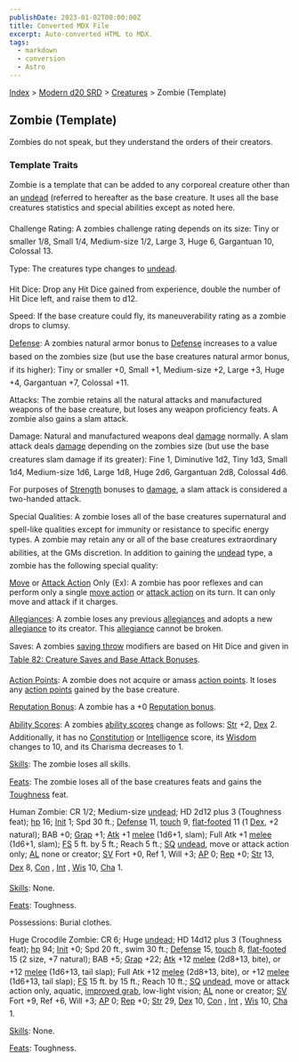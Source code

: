 ```yaml
---
publishDate: 2023-01-02T00:00:00Z
title: Converted MDX File
excerpt: Auto-converted HTML to MDX.
tags:
  - markdown
  - conversion
  - Astro
---
```






[Index](-index) > [Modern d20 SRD](modern-d20-srd-index) > [Creatures](modern-d20-srd-creatures-index) > Zombie (Template)




## Zombie (Template)


Zombies do not speak, but they understand the orders of their creators.


### Template Traits


Zombie is a template that can be added to any corporeal creature other than an [undead](modern-d20-srd-creature-types-undead) (referred to hereafter as the base creature. It uses all the base creatures statistics and special abilities except as noted here.


Challenge Rating: A zombies challenge rating depends on its size: Tiny or smaller 1/8, Small 1/4, Medium-size 1/2, Large 3, Huge 6, Gargantuan 10, Colossal  13.


Type: The creatures type changes to [undead](modern-d20-srd-creature-types-undead).


Hit Dice: Drop any Hit Dice gained from experience, double the number of Hit Dice left, and raise them to d12.


Speed: If the base creature could fly, its maneuverability rating as a zombie drops to clumsy.


[Defense](modern-d20-srd-combat-defense): A zombies natural armor bonus to [Defense](modern-d20-srd-combat-defense) increases to a value based on the zombies size (but use the base creatures natural armor bonus, if its higher): Tiny or smaller +0, Small +1, Medium-size +2, Large +3, Huge +4, Gargantuan +7, Colossal +11.


Attacks: The zombie retains all the natural attacks and manufactured weapons of the base creature, but loses any weapon proficiency feats. A zombie also gains a slam attack.


Damage: Natural and manufactured weapons deal [damage](modern-d20-srd-combat-damage) normally. A slam attack deals [damage](modern-d20-srd-combat-damage) depending on the zombies size (but use the base creatures slam damage if its greater): Fine 1, Diminutive 1d2, Tiny 1d3, Small 1d4, Medium-size 1d6, Large 1d8, Huge 2d6, Gargantuan 2d8, Colossal 4d6.


For purposes of [Strength](modern-d20-srd-basics-ability-scores) bonuses to [damage](modern-d20-srd-combat-damage), a slam attack is considered a two-handed attack.


Special Qualities: A zombie loses all of the base creatures supernatural and spell-like qualities except for immunity or resistance to specific energy types. A zombie may retain any or all of the base creatures extraordinary abilities, at the GMs discretion. In addition to gaining the [undead](modern-d20-srd-creature-types-undead) type, a zombie has the following special quality:


[Move](modern-d20-srd-combat-move-actions) or [Attack
  Action](modern-d20-srd-combat-attack-actions) Only (Ex): A zombie has poor reflexes and can perform only a single [move
  action](modern-d20-srd-combat-move-actions) or [attack action](modern-d20-srd-combat-attack-actions) on its turn. It can only move and attack if it charges.


[Allegiances](modern-d20-srd-basics-allegiances): A zombie loses any previous [allegiances](modern-d20-srd-basics-allegiances) and adopts a new [allegiance](modern-d20-srd-basics-allegiances) to its creator. This [allegiance](modern-d20-srd-basics-allegiances) cannot be broken.


Saves: A zombies [saving
    throw](modern-d20-srd-basics-saving-throws) modifiers are based on Hit Dice and given in [Table
  82: Creature Saves and Base Attack Bonuses](modern-d20-srd-creatures-creature-overview).


[Action Points](modern-d20-srd-basics-action-points): A zombie does not acquire or amass [action
  points](modern-d20-srd-basics-action-points). It loses any [action
  points](modern-d20-srd-basics-action-points) gained by the base creature.


[Reputation Bonus](modern-d20-srd-reputation-index): A zombie has a +0 [Reputation
  bonus](modern-d20-srd-reputation-index).


[Ability Scores](modern-d20-srd-basics-ability-scores): A zombies [ability
  scores](modern-d20-srd-basics-ability-scores) change as follows: [Str](modern-d20-srd-basics-ability-scores) +2, [Dex](modern-d20-srd-basics-ability-scores) 2. Additionally, it has no [Constitution](modern-d20-srd-basics-ability-scores) or [Intelligence](modern-d20-srd-basics-ability-scores) score, its [Wisdom](modern-d20-srd-basics-ability-scores) changes to 10, and its Charisma decreases to 1.


[Skills](modern-d20-srd-skills-index): The zombie loses all skills.


[Feats](modern-d20-srd-feats-index): The zombie loses all of the base creatures feats and gains the [Toughness](modern-d20-srd-feats-toughness) feat.


Human Zombie: CR 1/2; Medium-size [undead](modern-d20-srd-creature-types-undead); HD 2d12 plus 3 (Toughness feat); [hp](modern-d20-srd-combat-hit-points) 16; [Init](modern-d20-srd-combat-initiative) 1; Spd 30 ft.; [Defense](modern-d20-srd-combat-defense) 11, [touch](modern-d20-srd-combat-attack-actions) 9, [flat-footed](modern-d20-srd-combat-surprise) 11 (1 [Dex](modern-d20-srd-basics-ability-scores), +2 natural); BAB +0; [Grap](modern-d20-srd-combat-grapple) +1; [Atk](modern-d20-srd-combat-attack-roll) +1 [melee](modern-d20-srd-combat-attack-roll) (1d6+1, slam); Full Atk +1 [melee](modern-d20-srd-combat-attack-roll) (1d6+1, slam); [FS](modern-d20-srd-creatures-creature-overview) 5 ft. by 5 ft.; Reach 5 ft.; [SQ](modern-d20-srd-creatures-creature-overview) [undead](modern-d20-srd-creature-types-undead), move or attack action only; [AL](modern-d20-srd-basics-allegiances) none or creator; [SV](modern-d20-srd-basics-saving-throws) Fort +0, Ref 1, Will +3; [AP](modern-d20-srd-creatures-creature-overview) 0; [Rep](modern-d20-srd-creatures-creature-overview) +0; [Str](modern-d20-srd-basics-ability-scores) 13, [Dex](modern-d20-srd-basics-ability-scores) 8, [Con](modern-d20-srd-basics-ability-scores) , [Int](modern-d20-srd-basics-ability-scores) , [Wis](modern-d20-srd-basics-ability-scores) 10, [Cha](modern-d20-srd-basics-ability-scores) 1.


[Skills](modern-d20-srd-skills-index): None.


[Feats](modern-d20-srd-feats-index): Toughness.


Possessions: Burial clothes.


Huge Crocodile Zombie: CR 6; Huge [undead](modern-d20-srd-creature-types-undead); HD 14d12 plus 3 (Toughness feat); [hp](modern-d20-srd-combat-hit-points) 94; [Init](modern-d20-srd-combat-initiative) +0; Spd 20 ft., swim 30 ft.; [Defense](modern-d20-srd-combat-defense) 15, [touch](modern-d20-srd-combat-attack-actions) 8, [flat-footed](modern-d20-srd-combat-surprise) 15 (2 size, +7 natural); BAB +5; [Grap](modern-d20-srd-combat-grapple) +22; [Atk](modern-d20-srd-combat-attack-roll) +12 [melee](modern-d20-srd-combat-attack-roll) (2d8+13, bite), or +12 [melee](modern-d20-srd-combat-attack-roll) (1d6+13, tail slap); Full Atk +12 [melee](modern-d20-srd-combat-attack-roll) (2d8+13, bite), or +12 [melee](modern-d20-srd-combat-attack-roll) (1d6+13, tail slap); [FS](modern-d20-srd-creatures-creature-overview) 15 ft. by 15 ft.; Reach 10 ft.; [SQ](modern-d20-srd-creatures-creature-overview) [undead](modern-d20-srd-creature-types-undead), move or attack action only, aquatic, [improved grab](modern-d20-srd-special-abilities-improved-grab), low-light vision; [AL](modern-d20-srd-basics-allegiances) none or creator; [SV](modern-d20-srd-basics-saving-throws) Fort +9, Ref +6, Will +3; [AP](modern-d20-srd-creatures-creature-overview) 0; [Rep](modern-d20-srd-creatures-creature-overview) +0; [Str](modern-d20-srd-basics-ability-scores) 29, [Dex](modern-d20-srd-basics-ability-scores) 10, [Con](modern-d20-srd-basics-ability-scores) , [Int](modern-d20-srd-basics-ability-scores) , [Wis](modern-d20-srd-basics-ability-scores) 10, [Cha](modern-d20-srd-basics-ability-scores) 1.


[Skills](modern-d20-srd-skills-index): None.


[Feats](modern-d20-srd-feats-index): Toughness.



